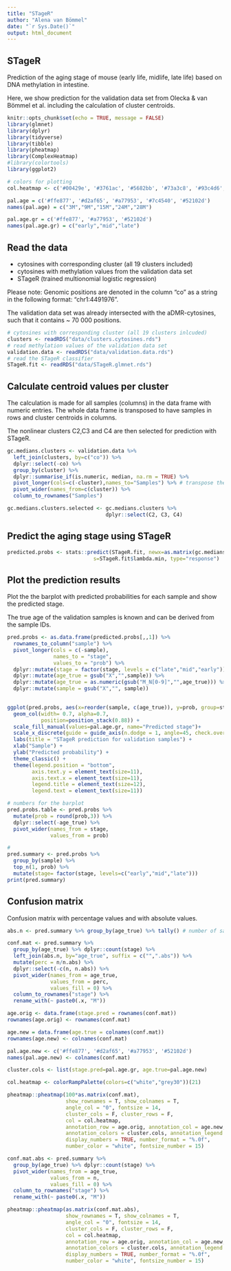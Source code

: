 ```yaml
---
title: "STageR"
author: "Alena van Bömmel"
date: "`r Sys.Date()`"
output: html_document
---
```


## STageR

Prediction of the aging stage of mouse (early life, midlife, late life) based on DNA methylation in intestine.

Here, we show prediction for the validation data set from Olecka & van Bömmel et al. including the calculation of cluster centroids.


```r
knitr::opts_chunk$set(echo = TRUE, message = FALSE)
library(glmnet)
library(dplyr)
library(tidyverse)
library(tibble)
library(pheatmap)
library(ComplexHeatmap)
#library(colortools)
library(ggplot2)

# colors for plotting
col.heatmap <- c('#00429e', '#3761ac', '#5682bb', '#73a3c8', '#93c4d6', '#b9e5e3', '#ffffee', '#f3dad5', '#e3b7bc', '#d094a3', '#bc738a', '#a65272', '#90305a')

pal.age = c('#ffe877', '#d2af65', '#a77953', '#7c4540', '#52102d')
names(pal.age) = c("3M","9M","15M","24M","28M")

pal.age.gr = c('#ffe877', '#a77953', '#52102d')
names(pal.age.gr) = c("early","mid","late")

```

## Read the data

- cytosines with corresponding cluster (all 19 clusters included)
- cytosines with methylation values from the validation data set
- STageR (trained multionomial logistic regression)

Please note: Genomic positions are denoted in the column "co" as a string in the following format: "chr1:4491976".

The validation data set was already intersected with the aDMR-cytosines, such that it contains ~ 70 000 positions. 


```r
# cytosines with corresponding cluster (all 19 clusters inlcuded)
clusters <- readRDS("data/clusters.cytosines.rds")
# read methylation values of the validation data set
validation.data <- readRDS("data/validation.data.rds")
# read the STageR classifier
STageR.fit <- readRDS("data/STageR.glmnet.rds")
```

## Calculate centroid values per cluster

The calculation is made for all samples (columns) in the data frame with numeric entries. The whole data frame is transposed to have samples in rows and cluster centroids in columns.

The nonlinear clusters C2,C3 and C4 are then selected for prediction with STageR.

```r
gc.medians.clusters <- validation.data %>%
  left_join(clusters, by=c("co")) %>%
  dplyr::select(-co) %>%
  group_by(cluster) %>%
  dplyr::summarise_if(is.numeric, median, na.rm = TRUE) %>%
  pivot_longer(cols=c(-cluster),names_to="Samples") %>% # transpose the data frame
  pivot_wider(names_from=c(cluster)) %>%
  column_to_rownames("Samples")

gc.medians.clusters.selected <- gc.medians.clusters %>% 
                                dplyr::select(C2, C3, C4)
```

## Predict the aging stage using STageR 

```r
predicted.probs <- stats::predict(STageR.fit, newx=as.matrix(gc.medians.clusters.selected), 
                            s=STageR.fit$lambda.min, type="response")
```

## Plot the prediction results

Plot the the barplot with predicted probabilities for each sample and show the predicted stage.

The true age of the validation samples is known and can be derived from the sample IDs.


```r
pred.probs <- as.data.frame(predicted.probs[,,1]) %>%
  rownames_to_column("sample") %>%
  pivot_longer(cols = c(-sample),
               names_to = "stage",
               values_to = "prob") %>%
  dplyr::mutate(stage = factor(stage, levels = c("late","mid","early"))) %>%
  dplyr::mutate(age_true = gsub("X","",sample)) %>%
  dplyr::mutate(age_true = as.numeric(gsub("M_N[0-9]","",age_true))) %>%
  dplyr::mutate(sample = gsub("X","", sample))
 

ggplot(pred.probs, aes(x=reorder(sample, c(age_true)), y=prob, group=stage, fill=stage)) +
  geom_col(width= 0.7, alpha=0.7,  
           position=position_stack(0.88)) +
  scale_fill_manual(values=pal.age.gr, name="Predicted stage")+
  scale_x_discrete(guide = guide_axis(n.dodge = 1, angle=45, check.overlap=F))+
  labs(title = "STageR prediction for validation samples") +
  xlab("Sample") +
  ylab("Predicted probability") +
  theme_classic() +
  theme(legend.position = "bottom",
        axis.text.y = element_text(size=11),
        axis.text.x = element_text(size=11),
        legend.title = element_text(size=12),
        legend.text = element_text(size=11))

# numbers for the barplot
pred.probs.table <- pred.probs %>%
  mutate(prob = round(prob,3)) %>%
  dplyr::select(-age_true) %>%
  pivot_wider(names_from = stage,
              values_from = prob) 

#
pred.summary <- pred.probs %>%
  group_by(sample) %>%
  top_n(1, prob) %>%
  mutate(stage= factor(stage, levels=c("early","mid","late")))
print(pred.summary)
```

## Confusion matrix

Confusion matrix with percentage values and with absolute values.

```r
abs.n <- pred.summary %>% group_by(age_true) %>% tally() # number of samples per age group

conf.mat <- pred.summary %>% 
  group_by(age_true) %>% dplyr::count(stage) %>%
  left_join(abs.n, by="age_true", suffix = c("",".abs")) %>%
  mutate(perc = n/n.abs) %>%
  dplyr::select(-c(n, n.abs)) %>%
  pivot_wider(names_from = age_true,
              values_from = perc,
              values_fill = 0) %>%
  column_to_rownames("stage") %>%
  rename_with(~ paste0(.x, "M"))

age.orig <- data.frame(stage.pred = rownames(conf.mat))
rownames(age.orig) <- rownames(conf.mat)

age.new = data.frame(age.true = colnames(conf.mat))
rownames(age.new) <- colnames(conf.mat)

pal.age.new <- c('#ffe877', '#d2af65', '#a77953', '#52102d') 
names(pal.age.new) <- colnames(conf.mat)

cluster.cols <- list(stage.pred=pal.age.gr, age.true=pal.age.new) 

col.heatmap <- colorRampPalette(colors=c("white","grey30"))(21)

pheatmap::pheatmap(100*as.matrix(conf.mat), 
                   show_rownames = T, show_colnames = T,
                   angle_col = "0", fontsize = 14,
                   cluster_cols = F, cluster_rows = F, 
                   col = col.heatmap, 
                   annotation_row = age.orig, annotation_col = age.new,
                   annotation_colors = cluster.cols, annotation_legend = F,
                   display_numbers = TRUE, number_format = "%.0f", 
                   number_color = "white", fontsize_number = 15) 

conf.mat.abs <- pred.summary %>% 
  group_by(age_true) %>% dplyr::count(stage) %>%
  pivot_wider(names_from = age_true,
              values_from = n,
              values_fill = 0) %>%
  column_to_rownames("stage") %>%
  rename_with(~ paste0(.x, "M"))

pheatmap::pheatmap(as.matrix(conf.mat.abs), 
                   show_rownames = T, show_colnames = T,
                   angle_col = "0", fontsize = 14,
                   cluster_cols = F, cluster_rows = F, 
                   col = col.heatmap, 
                   annotation_row = age.orig, annotation_col = age.new,
                   annotation_colors = cluster.cols, annotation_legend = F,
                   display_numbers = TRUE, number_format = "%.0f", 
                   number_color = "white", fontsize_number = 15) 

```

